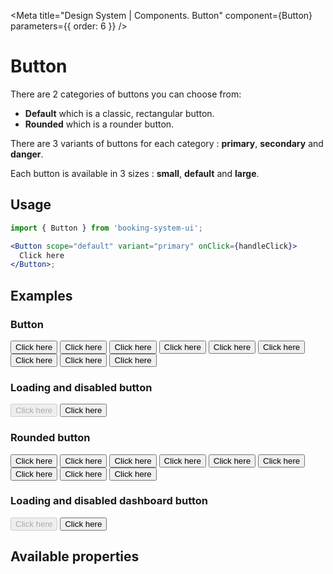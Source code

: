 

<Meta title="Design System | Components. Button" component={Button} parameters={{ order: 6 }} />

# Button

There are 2 categories of buttons you can choose from:

- **Default** which is a classic, rectangular button.
- **Rounded** which is a rounder button.

There are 3 variants of buttons for each category : **primary**, **secondary** and **danger**.

Each button is available in 3 sizes : **small**, **default** and **large**.

## Usage

```jsx
import { Button } from 'booking-system-ui';

<Button scope="default" variant="primary" onClick={handleClick}>
  Click here
</Button>;
```

## Examples

### Button

<Preview>
  <Story name="Small Primary button">
    <Button scope="default" variant="primary" size="small">
      Click here
    </Button>
  </Story>
  <Story name="Small Secondary button">
    <Button scope="default" variant="secondary" size="small">
      Click here
    </Button>
  </Story>
  <Story name="Small Danger button">
    <Button scope="default" variant="danger" size="small">
      Click here
    </Button>
  </Story>
</Preview>

<Preview>
  <Story name="Primary button">
    <Button scope="default" variant="primary">
      Click here
    </Button>
  </Story>
  <Story name="Secondary button">
    <Button scope="default" variant="secondary">
      Click here
    </Button>
  </Story>
  <Story name="Danger button">
    <Button scope="default" variant="danger">
      Click here
    </Button>
  </Story>
</Preview>

<Preview>
  <Story name="Large Primary button">
    <Button scope="default" variant="primary" size="large">
      Click here
    </Button>
  </Story>
  <Story name="Large Secondary button">
    <Button scope="default" variant="secondary" size="large">
      Click here
    </Button>
  </Story>
  <Story name="Large Danger button">
    <Button scope="default" variant="danger" size="large">
      Click here
    </Button>
  </Story>
</Preview>

### Loading and disabled button

<Preview>
  <Story name="Disabled button">
    <Button scope="default" variant="primary" disabled>
      Click here
    </Button>
  </Story>
  <Story name="Loading button">
    <Button scope="default" variant="primary" loading>
      Click here
    </Button>
  </Story>
</Preview>

### Rounded button

<Preview>
  <Story name="Small Primary rounded button">
    <Button scope="rounded" variant="primary" size="small">
      Click here
    </Button>
  </Story>
  <Story name="Small Secondary rounded button">
    <Button scope="rounded" variant="secondary" size="small">
      Click here
    </Button>
  </Story>
  <Story name="Small Danger rounded button">
    <Button scope="rounded" variant="danger" size="small">
      Click here
    </Button>
  </Story>
</Preview>

<Preview>
  <Story name="Primary rounded button">
    <Button scope="rounded" variant="primary">
      Click here
    </Button>
  </Story>
  <Story name="Secondary rounded button">
    <Button scope="rounded" variant="secondary">
      Click here
    </Button>
  </Story>
  <Story name="Danger rounded button">
    <Button scope="rounded" variant="danger">
      Click here
    </Button>
  </Story>
</Preview>

<Preview>
  <Story name="Large Primary rounded button">
    <Button scope="rounded" variant="primary" size="large">
      Click here
    </Button>
  </Story>
  <Story name="Large Secondary rounded button">
    <Button scope="rounded" variant="secondary" size="large">
      Click here
    </Button>
  </Story>
  <Story name="Large Danger rounded button">
    <Button scope="rounded" variant="danger" size="large">
      Click here
    </Button>
  </Story>
</Preview>

### Loading and disabled dashboard button

<Preview>
  <Story name="Disabled rounded button">
    <Button scope="rounded" variant="primary" disabled>
      Click here
    </Button>
  </Story>
  <Story name="Loading rounded button">
    <Button scope="rounded" variant="primary" loading>
      Click here
    </Button>
  </Story>
</Preview>

## Available properties

<Props of={Button} />

